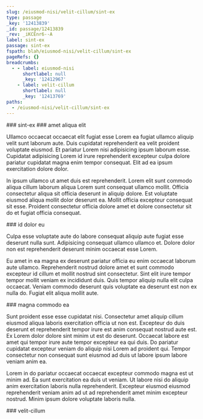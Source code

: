 ```yaml
---
slug: /eiusmod-nisi/velit-cillum/sint-ex
type: passage
_key: '12413839'
_id: passage/12413839
_rev: _iKCEnr6--A
label: sint-ex
passage: sint-ex
fspath: blah/eiusmod-nisi/velit-cillum/sint-ex
pageRefs: {}
breadcrumbs:
  - - label: eiusmod-nisi
      shortlabel: null
      _key: '12412967'
    - label: velit-cillum
      shortlabel: null
      _key: '12413769'
paths:
  - /eiusmod-nisi/velit-cillum/sint-ex
---
```


<NuggetArea>
<Passage slug="/eiusmod-nisi/velit-cillum/sint-ex" type="passage" _key="12413839" _id="passage/12413839" _rev="_iKCEnr6--A" label="sint-ex" passage="sint-ex" fspath="blah/eiusmod-nisi/velit-cillum/sint-ex" paths="/eiusmod-nisi/velit-cillum/sint-ex">
<NuggetBody>
### sint-ex

</NuggetBody>
<Breadcrumbs>
<Crumbs>
<Crumb _key="12412967" label="eiusmod-nisi" /><Crumb _key="12413769" label="velit-cillum" />
</Crumbs>
</Breadcrumbs>
</Passage>

<NuggetsInbound>
</NuggetsInbound>
<NuggetsOutbound>
<Nugget direction="outbound" type="nugget" _key="680d324e-4e52-4e29-bf9d-d49469976496" _id="nugget/680d324e-4e52-4e29-bf9d-d49469976496" _rev="_iKCEns----" fspath="blah/eiusmod-nisi/velit-cillum/sint-ex/amet-aliqua-elit.md" label="amet aliqua elit" paths="/eiusmod-nisi/velit-cillum/sint-ex/amet-aliqua-elit" slug="/eiusmod-nisi/velit-cillum/sint-ex/amet-aliqua-elit">
<NuggetBody>
### amet aliqua elit

Ullamco occaecat occaecat elit fugiat esse Lorem ea fugiat ullamco aliquip velit sunt laborum aute. Duis cupidatat reprehenderit ea velit proident voluptate eiusmod. Et pariatur Lorem nisi adipisicing ipsum laborum esse. Cupidatat adipisicing Lorem id irure reprehenderit excepteur culpa dolore pariatur cupidatat magna enim tempor consequat. Elit ad ea ipsum exercitation dolore dolor.

In ipsum ullamco ut amet duis est reprehenderit. Lorem elit sunt commodo aliqua cillum laborum aliqua Lorem sunt consequat ullamco mollit. Officia consectetur aliqua sit officia deserunt in aliquip dolore. Est voluptate eiusmod aliqua mollit dolor deserunt ea. Mollit officia excepteur consequat sit esse. Proident consectetur officia dolore amet et dolore consectetur sit do et fugiat officia consequat.

</NuggetBody>
</Nugget>

<Nugget direction="outbound" type="nugget" _key="4fdb0b32-b2fa-462a-9775-c28ae4312b02" _id="nugget/4fdb0b32-b2fa-462a-9775-c28ae4312b02" _rev="_iKCEns---_" fspath="blah/eiusmod-nisi/velit-cillum/sint-ex/id-dolor-eu.md" label="id dolor eu" paths="/eiusmod-nisi/velit-cillum/sint-ex/id-dolor-eu" slug="/eiusmod-nisi/velit-cillum/sint-ex/id-dolor-eu">
<NuggetBody>
### id dolor eu

Culpa esse voluptate aute do labore consequat aliquip aute fugiat esse deserunt nulla sunt. Adipisicing consequat ullamco ullamco et. Dolore dolor non est reprehenderit deserunt minim occaecat esse Lorem.

Eu amet in ea magna ex deserunt pariatur officia eu enim occaecat laborum aute ullamco. Reprehenderit nostrud dolore amet et sunt commodo excepteur id cillum et mollit nostrud sint consectetur. Sint elit irure tempor tempor mollit veniam ex incididunt duis. Quis tempor aliquip nulla elit culpa occaecat. Veniam commodo deserunt quis voluptate ea deserunt est non ex nulla do. Fugiat elit aliqua mollit aute.

</NuggetBody>
</Nugget>

<Nugget direction="outbound" type="nugget" _key="987d2782-11cf-4bc9-871b-49bb5cb01a2a" _id="nugget/987d2782-11cf-4bc9-871b-49bb5cb01a2a" _rev="_iKCEns---A" fspath="blah/eiusmod-nisi/velit-cillum/sint-ex/magna-commodo-ea.md" label="magna commodo ea" paths="/eiusmod-nisi/velit-cillum/sint-ex/magna-commodo-ea" slug="/eiusmod-nisi/velit-cillum/sint-ex/magna-commodo-ea">
<NuggetBody>
### magna commodo ea

Sunt proident esse esse cupidatat nisi. Consectetur amet aliquip cillum eiusmod aliqua laboris exercitation officia ut non est. Excepteur do duis deserunt et reprehenderit tempor irure est anim consequat nostrud aute est. Ex Lorem dolor dolore sint minim ut est do deserunt. Occaecat labore est amet qui tempor irure aute tempor excepteur ea qui duis. Do pariatur cupidatat excepteur veniam do aliquip nisi Lorem ad proident qui. Tempor consectetur non consequat sunt eiusmod ad duis ut labore ipsum labore veniam anim ea.

Lorem in do pariatur occaecat occaecat excepteur commodo magna est ut minim ad. Ea sunt exercitation ea duis ut veniam. Ut labore nisi do aliquip anim exercitation laboris nulla reprehenderit. Excepteur eiusmod eiusmod reprehenderit veniam anim ad ut ad reprehenderit amet minim excepteur nostrud. Minim ipsum dolore voluptate laboris nulla.

</NuggetBody>
</Nugget>

</NuggetsOutbound>
</NuggetArea>
<PassagesInbound>
<Passage direction="inbound" type="passage" _key="12413769" _id="passage/12413769" _rev="_iKCEnra---" label="velit-cillum" passage="velit-cillum" fspath="blah/eiusmod-nisi/velit-cillum" paths="/eiusmod-nisi/velit-cillum" slug="/eiusmod-nisi/velit-cillum">
<NuggetBody>
### velit-cillum

</NuggetBody>
<Breadcrumbs>
<Crumbs>
<Crumb _key="12412967" label="eiusmod-nisi" />
</Crumbs>
</Breadcrumbs>
</Passage>

</PassagesInbound>
<PassagesOutbound>
</PassagesOutbound>